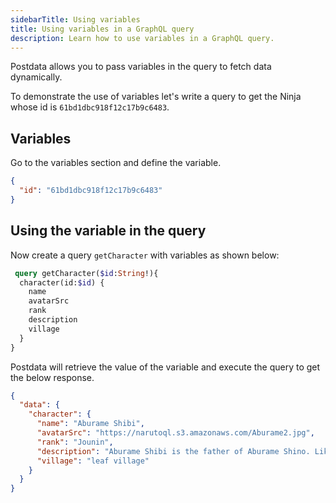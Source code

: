 ```yaml
---
sidebarTitle: Using variables
title: Using variables in a GraphQL query
description: Learn how to use variables in a GraphQL query.
---
```


Postdata allows you to pass variables in the query to fetch data dynamically.

To demonstrate the use of variables let's write a query to get the Ninja whose id is `61bd1dbc918f12c17b9c6483`.

## Variables

Go to the variables section and define the variable.

```json
{
  "id": "61bd1dbc918f12c17b9c6483"
}
```

## Using the variable in the query

Now create a query `getCharacter` with variables as shown below:

```graphql
 query getCharacter($id:String!){
  character(id:$id) {
    name
    avatarSrc
    rank
    description
    village
  }
}
```

Postdata will retrieve the value of the variable and execute the query to get the below response.

```json
{
  "data": {
    "character": {
      "name": "Aburame Shibi",
      "avatarSrc": "https://narutoql.s3.amazonaws.com/Aburame2.jpg",
      "rank": "Jounin",
      "description": "Aburame Shibi is the father of Aburame Shino. Like his son, his body is also inhabited by the destruction bugs.",
      "village": "leaf village"
    }
  }
}
```
